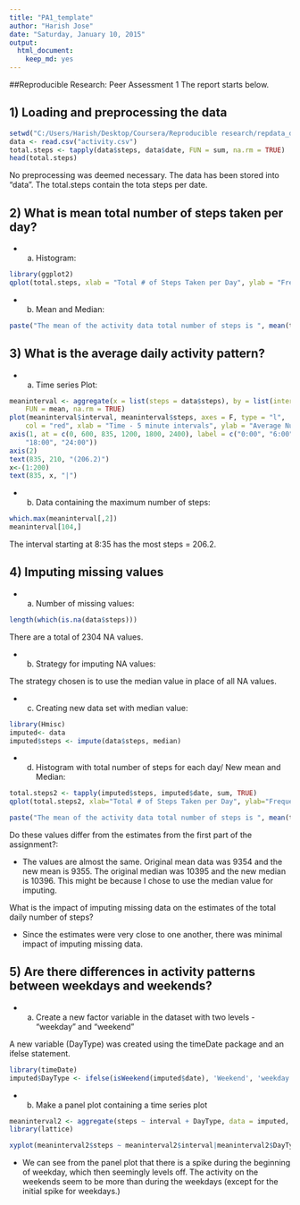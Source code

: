 ```yaml
---
title: "PA1_template"
author: "Harish Jose"
date: "Saturday, January 10, 2015"
output:
  html_document:
    keep_md: yes
---
```


##Reproducible Research: Peer Assessment 1
The report starts below.

## 1) Loading and preprocessing the data

```r
setwd("C:/Users/Harish/Desktop/Coursera/Reproducible research/repdata_data_activity")
data <- read.csv("activity.csv")
total.steps <- tapply(data$steps, data$date, FUN = sum, na.rm = TRUE)
head(total.steps)
```

No preprocessing was deemed necessary. The data has been stored into "data". The total.steps contain the tota steps per date.

## 2) What is mean total number of steps taken per day?

- a) Histogram:

```r
library(ggplot2)
qplot(total.steps, xlab = "Total # of Steps Taken per Day", ylab = "Frequency", binwidth=500)
```

- b) Mean and Median:

```r
paste("The mean of the activity data total number of steps is ", mean(total.steps), " and the median is ", median(total.steps))
```

## 3) What is the average daily activity pattern?

- a) Time series Plot:

```r
meaninterval <- aggregate(x = list(steps = data$steps), by = list(interval = data$interval), 
    FUN = mean, na.rm = TRUE)
plot(meaninterval$interval, meaninterval$steps, axes = F, type = "l", 
    col = "red", xlab = "Time - 5 minute intervals", ylab = "Average Number of Steps Taken", main = "Time Series Plot, type =1")
axis(1, at = c(0, 600, 835, 1200, 1800, 2400), label = c("0:00", "6:00", "(8:35)", "12:00", 
    "18:00", "24:00"))
axis(2)
text(835, 210, "(206.2)")
x<-(1:200)
text(835, x, "|")
```

- b) Data containing the maximum number of steps:

```r
which.max(meaninterval[,2])
meaninterval[104,]
```

The interval starting at 8:35 has the most steps = 206.2.

## 4) Imputing missing values

- a) Number of missing values:

```r
length(which(is.na(data$steps)))
```

There are a total of 2304 NA values.

- b) Strategy for imputing NA values:

The strategy chosen is to use the median value in place of all NA values.

- c) Creating new data set with median value:

```r
library(Hmisc)
imputed<- data
imputed$steps <- impute(data$steps, median)
```

- d) Histogram with total number of steps for each day/ New mean and Median:

```r
total.steps2 <- tapply(imputed$steps, imputed$date, sum, TRUE)
qplot(total.steps2, xlab="Total # of Steps Taken per Day", ylab="Frequency", binwidth=500)
```

```r
paste("The mean of the activity data total number of steps is ", mean(total.steps2), " and the median is ", median(total.steps2))
```

Do these values differ from the estimates from the first part of the assignment?:

- The values are almost the same. Original mean data was 9354 and the new mean is 9355. The original median was 10395 and the new median is 10396. This might be because I chose to use the median value for imputing.

What is the impact of imputing missing data on the estimates of the total daily number of steps?

- Since the estimates were very close to one another, there was minimal impact of imputing missing data.

## 5) Are there differences in activity patterns between weekdays and weekends?

- a) Create a new factor variable in the dataset with two levels - "weekday" and "weekend" 

A new variable (DayType) was created using the timeDate package and an ifelse statement.

```r
library(timeDate)
imputed$DayType <- ifelse(isWeekend(imputed$date), 'Weekend', 'weekday')

```
- b) Make a panel plot containing a time series plot 

```r
meaninterval2 <- aggregate(steps ~ interval + DayType, data = imputed, mean)
library(lattice)

xyplot(meaninterval2$steps ~ meaninterval2$interval|meaninterval2$DayType, main="2-Panel Plot (Weekend vs Weekday)",xlab="5-minute interval", ylab="Average # of steps Taken",layout=c(1,2), type="l")
```

- We can see from the panel plot that there is a spike during the beginning of weekday, which then seemingly levels off. The activity on the weekends seem to be more than during the weekdays (except for the initial spike for weekdays.)